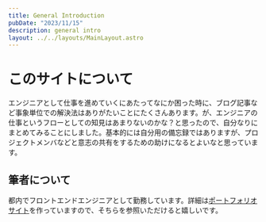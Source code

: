 ```yaml
---
title: General Introduction
pubDate: "2023/11/15"
description: general intro
layout: ../../layouts/MainLayout.astro
---
```



# このサイトについて

エンジニアとして仕事を進めていくにあたってなにか困った時に、ブログ記事など事象単位での解決法はありがたいことにたくさんあります。が、エンジニアの仕事というフローとしての知見はあまりないのかな？と思ったので、自分なりにまとめてみることにしました。基本的には自分用の備忘録ではありますが、プロジェクトメンバなどと意志の共有をするための助けになるとよいなと思っています。

## 筆者について

都内でフロントエンドエンジニアとして勤務しています。詳細は<a href={SITE.portfolio}>ポートフォリオサイト</a>を作っていますので、そちらを参照いただけると嬉しいです。
